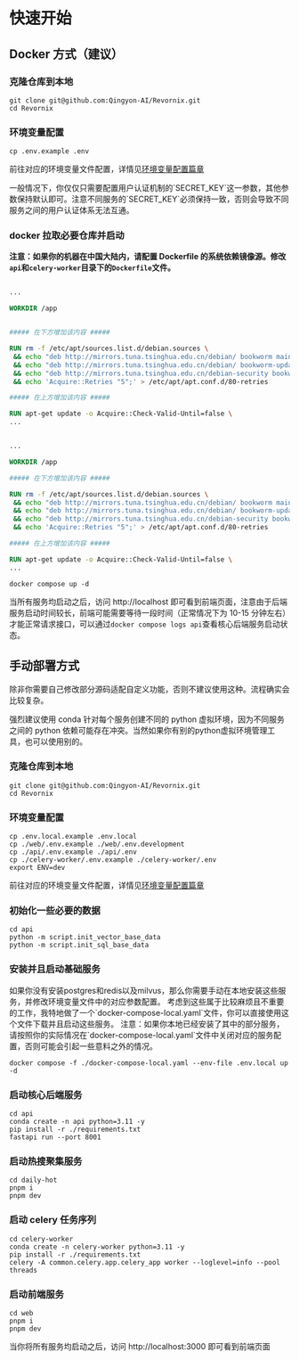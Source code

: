 
# 快速开始

## Docker 方式（建议）

<Steps>

### 克隆仓库到本地

```shell
git clone git@github.com:Qingyon-AI/Revornix.git
cd Revornix
```

### 环境变量配置

```shell
cp .env.example .env
```

前往对应的环境变量文件配置，详情见[环境变量配置篇章](environment)

<Callout>
	一般情况下，你仅仅只需要配置用户认证机制的`SECRET_KEY`这一参数，其他参数保持默认即可。注意不同服务的`SECRET_KEY`必须保持一致，否则会导致不同服务之间的用户认证体系无法互通。
</Callout>

### docker 拉取必要仓库并启动

**注意：如果你的机器在中国大陆内，请配置 Dockerfile 的系统依赖镜像源。修改`api`和`celery-worker`目录下的`Dockerfile`文件。**

```Dockerfile filename="api/Dockerfile"

...

WORKDIR /app


##### 在下方增加该内容 #####

RUN rm -f /etc/apt/sources.list.d/debian.sources \
 && echo "deb http://mirrors.tuna.tsinghua.edu.cn/debian/ bookworm main non-free contrib" > /etc/apt/sources.list \
 && echo "deb http://mirrors.tuna.tsinghua.edu.cn/debian/ bookworm-updates main non-free contrib" >> /etc/apt/sources.list \
 && echo "deb http://mirrors.tuna.tsinghua.edu.cn/debian-security bookworm-security main" >> /etc/apt/sources.list \
 && echo 'Acquire::Retries "5";' > /etc/apt/apt.conf.d/80-retries

##### 在上方增加该内容 #####

RUN apt-get update -o Acquire::Check-Valid-Until=false \
...

```

```Dockerfile filename="celery-worker/Dockerfile"

...

WORKDIR /app

##### 在下方增加该内容 #####

RUN rm -f /etc/apt/sources.list.d/debian.sources \
 && echo "deb http://mirrors.tuna.tsinghua.edu.cn/debian/ bookworm main non-free contrib" > /etc/apt/sources.list \
 && echo "deb http://mirrors.tuna.tsinghua.edu.cn/debian/ bookworm-updates main non-free contrib" >> /etc/apt/sources.list \
 && echo "deb http://mirrors.tuna.tsinghua.edu.cn/debian-security bookworm-security main" >> /etc/apt/sources.list \
 && echo 'Acquire::Retries "5";' > /etc/apt/apt.conf.d/80-retries

##### 在上方增加该内容 #####

RUN apt-get update -o Acquire::Check-Valid-Until=false \
...

```

```shell
docker compose up -d
```

当所有服务均启动之后，访问 http://localhost 即可看到前端页面，注意由于后端服务启动时间较长，前端可能需要等待一段时间（正常情况下为 10-15 分钟左右）才能正常请求接口，可以通过`docker compose logs api`查看核心后端服务启动状态。

</Steps>

## 手动部署方式

除非你需要自己修改部分源码适配自定义功能，否则不建议使用这种。流程确实会比较复杂。

<Callout>
	强烈建议使用 conda 针对每个服务创建不同的 python 虚拟环境，因为不同服务之间的
	python
	依赖可能存在冲突。当然如果你有别的python虚拟环境管理工具，也可以使用别的。
</Callout>

<Steps>

### 克隆仓库到本地

```shell
git clone git@github.com:Qingyon-AI/Revornix.git
cd Revornix
```

### 环境变量配置

```shell
cp .env.local.example .env.local
cp ./web/.env.example ./web/.env.development
cp ./api/.env.example ./api/.env
cp ./celery-worker/.env.example ./celery-worker/.env
export ENV=dev
```

前往对应的环境变量文件配置，详情见[环境变量配置篇章](environment)

### 初始化一些必要的数据

```shell
cd api
python -m script.init_vector_base_data
python -m script.init_sql_base_data
```

### 安装并且启动基础服务

<Callout>
	如果你没有安装postgres和redis以及milvus，那么你需要手动在本地安装这些服务，并修改环境变量文件中的对应参数配置。
	考虑到这些属于比较麻烦且不重要的工作，我特地做了一个`docker-compose-local.yaml`文件，你可以直接使用这个文件下载并且启动这些服务。
</Callout>

<Callout type='warning'>
	注意：如果你本地已经安装了其中的部分服务，请按照你的实际情况在`docker-compose-local.yaml`文件中关闭对应的服务配置，否则可能会引起一些意料之外的情况。
</Callout>

```shell
docker compose -f ./docker-compose-local.yaml --env-file .env.local up -d
```

### 启动核心后端服务

```shell
cd api
conda create -n api python=3.11 -y
pip install -r ./requirements.txt
fastapi run --port 8001
```

### 启动热搜聚集服务

```shell
cd daily-hot
pnpm i
pnpm dev
```

### 启动 celery 任务序列

```shell
cd celery-worker
conda create -n celery-worker python=3.11 -y
pip install -r ./requirements.txt
celery -A common.celery.app.celery_app worker --loglevel=info --pool threads
```

### 启动前端服务

```shell
cd web
pnpm i
pnpm dev
```

</Steps>

当你将所有服务均启动之后，访问 http://localhost:3000 即可看到前端页面
